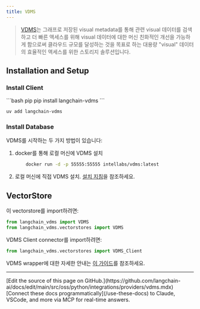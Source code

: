 ```yaml
---
title: VDMS
---
```


> [VDMS](https://github.com/IntelLabs/vdms/blob/master/README.md)는 그래프로 저장된 visual metadata를 통해 관련 visual 데이터를 검색하고 더 빠른 액세스를 위해 visual 데이터에 대한 머신 친화적인 개선을 가능하게 함으로써 클라우드 규모를 달성하는 것을 목표로 하는 대용량 "visual" 데이터의 효율적인 액세스를 위한 스토리지 솔루션입니다.

## Installation and Setup

### Install Client

<CodeGroup>
```bash pip
pip install langchain-vdms
```

```bash uv
uv add langchain-vdms
```
</CodeGroup>

### Install Database

VDMS를 시작하는 두 가지 방법이 있습니다:


1. docker를 통해 로컬 머신에 VDMS 설치
    ```bash
        docker run -d -p 55555:55555 intellabs/vdms:latest
    ```

2. 로컬 머신에 직접 VDMS 설치. [설치 지침](https://github.com/IntelLabs/vdms/blob/master/INSTALL.md)을 참조하세요.

## VectorStore

이 vectorstore를 import하려면:

```python
from langchain_vdms import VDMS
from langchain_vdms.vectorstores import VDMS
```
VDMS Client connector를 import하려면:

```python
from langchain_vdms.vectorstores import VDMS_Client
```

VDMS wrapper에 대한 자세한 안내는 [이 가이드](/oss/python/integrations/vectorstores/vdms)를 참조하세요.

---

<Callout icon="pen-to-square" iconType="regular">
    [Edit the source of this page on GitHub.](https://github.com/langchain-ai/docs/edit/main/src/oss/python/integrations/providers/vdms.mdx)
</Callout>
<Tip icon="terminal" iconType="regular">
    [Connect these docs programmatically](/use-these-docs) to Claude, VSCode, and more via MCP for    real-time answers.
</Tip>
